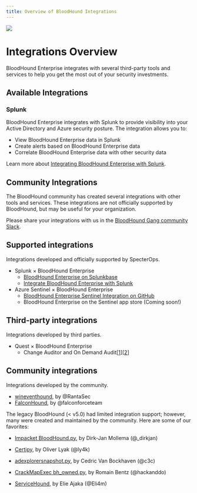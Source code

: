 ---
title: Overview of BloodHound Integrations
---

<Frame>
  <img src="/assets/18246479746331.png"/>
</Frame>

# Integrations Overview

BloodHound Enterprise integrates with several third-party tools and services to help you get the most out of your security investments.

## Available Integrations

### Splunk

BloodHound Enterprise integrates with Splunk to provide visibility into your Active Directory and Azure security posture. The integration allows you to:

- View BloodHound Enterprise data in Splunk
- Create alerts based on BloodHound Enterprise data
- Correlate BloodHound Enterprise data with other security data

Learn more about [Integrating BloodHound Enterprise with Splunk](/integrations/integrations/splunk).

## Community Integrations

The BloodHound community has created several integrations with other tools and services. These integrations are not officially supported by BloodHound, but may be useful for your organization.

Please share your integrations with us in the [BloodHound Gang community Slack](https://support.bloodhoundenterprise.io/hc/en-us/articles/16730536907547).

## Supported integrations

Integrations developed and officially supported by SpecterOps.

- Splunk × BloodHound Enterprise
   - [BloodHound Enterprise on Splunkbase](https://splunkbase.splunk.com/app/6609)
   - [Integrate BloodHound Enterprise with Splunk](/integrations/integrations/splunk)
- Azure Sentinel × BloodHound Enterprise
   - [BloodHound Enterprise Sentinel Integration on GitHub](https://github.com/Azure/Azure-Sentinel/tree/master/Solutions/BloodHound%20Enterprise)
   - BloodHound Enterprise on the Sentinel app store (Coming soon!)

## Third-party integrations

Integrations developed by third parties.

- Quest × BloodHound Enterprise
   - Change Auditor and On Demand Audit[[1](https://www.quest.com/video/on-demand-audit-now-supports-bloodhound-enterprise/)][[2](https://www.quest.com/video/secure-active-directory-with-bloodhound-enterprise-on-demand-audit/)]

## Community integrations

Integrations developed by the community.

- [wineventhound](https://medium.com/@RantaSec/bloodhound-for-blue-teams-windows-event-id-4624-a259c76ee09e), by @RantaSec
- [FalconHound](https://github.com/FalconForceTeam/FalconHound), by @falconforceteam

The legacy BloodHound (< v5.0) had limited integration support; however, many were created and maintained by the community. Here are some of our favorites:

- [Impacket BloodHound.py](https://github.com/dirkjanm/BloodHound.py), by Dirk-Jan Mollema (@_dirkjan)

- [Certipy](https://github.com/ly4k/Certipy), by Oliver Lyak (@ly4k)

- [adexplorersnapshot.py](https://github.com/c3c/ADExplorerSnapshot.py), by Cedric Van Bockhaven (@c3c)

- [CrackMapExec bh_owned.py](https://github.com/byt3bl33d3r/CrackMapExec), by Romain Bentz (@hackanddo)

- [ServiceHound](https://github.com/Eli4m/ServiceHound), by Elie Ajaka (@Eli4m)
